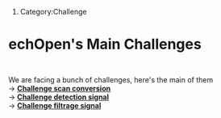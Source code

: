 # Category:Challenge

<div class="jumbotron">
<h1><span class="mw-headline" id="Cabals">echOpen's Main Challenges 
</span></h1>
<p><br>We are facing a bunch of challenges, here's the main of them
<br>
 -> '''[http://echopen.org/index.php?title=Challenge_scan_conversion Challenge scan conversion]'''
<br>
 -> '''[http://echopen.org/index.php?title=Challenge_detection_signal Challenge detection signal]'''
<br>
 -> '''[http://echopen.org/index.php?title=Challenge_filtrage_signal Challenge filtrage signal]'''
</p>
</div>